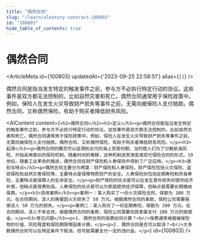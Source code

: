 ```yaml
---
title: "偶然合同"
slug: "/learn/aleatory-contract-100803"
id: "100803"
hide_table_of_contents: true
---
```



# 偶然合同

<ArticleMeta id={100803} updatedAt={'2023-09-25 22:58:51'} alias={`[]`} />
<div className='border-solid border-b border-t-0 my-4 border-[var(--ifm-color-gray-300)]' />

偶然合同是指当发生特定的触发事件之前，参与方不必执行特定行动的协议。这些事件是双方都无法控制的，比如自然灾害和死亡。偶然合同通常用于保险政策中。例如，保险人在发生火灾导致财产损失等事件之前，无需向被保险人支付赔款。偶然合同，又称偶然保险，有助于购买者降低财务风险。

<AIContent content={`<h2>偶然合同</h2><h3>定义</h3><p>偶然合同是指当发生特定的触发事件之前，参与方不必执行特定行动的协议。这些事件是双方都无法控制的，比如自然灾害和死亡。偶然合同通常用于保险政策中。例如，保险人在发生火灾导致财产损失等事件之前，无需向被保险人支付赔款。偶然合同，又称偶然保险，有助于购买者降低财务风险。</p><h3>起源</h3><p>偶然合同的概念可以追溯到古代的海上贸易时期，当时商人们为了分散航海风险，开始采用类似的保险机制。随着时间的推移，这种机制逐渐演变成现代保险合同的形式。19 世纪，随着工业革命的推进，偶然合同在财产保险和人寿保险中得到了广泛应用。</p><h3>类别与特点</h3><p>偶然合同主要分为两类：财产保险和人寿保险。财产保险包括火灾保险、盗窃保险和自然灾害保险等，主要特点是保障物质财产的安全。人寿保险则包括定期寿险和终身寿险，主要特点是保障人的生命安全。</p><p>财产保险的优点是可以在发生意外损失时提供经济补偿，但缺点是保费较高。人寿保险的优点是可以为家庭提供经济保障，但缺点是需要长期缴纳保费。</p><h3>具体案例</h3><p>案例一：某人购买了一份火灾保险合同，保额为 100 万元。在合同期间，该人的房屋因火灾损失了 50 万元。根据偶然合同的条款，保险公司需要赔偿该人 50 万元的损失。</p><p>案例二：某人购买了一份定期寿险，保额为 200 万元。在合同期间，该人不幸去世。根据偶然合同的条款，保险公司需要向其家属支付 200 万元的赔偿金。</p><h3>常见问题</h3><p>1. 偶然合同的保费如何计算？<br/>保费通常根据被保险物的价值、风险程度和保险期限等因素计算。</p><p>2. 偶然合同是否可以取消？<br/>大多数偶然合同可以在特定条件下取消，但可能需要支付一定的违约金。</p>`} id={100803} />

